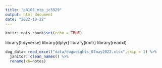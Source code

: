 ```yaml
---
title: "p8105_mtp_jc5929"
output: html_document
date: "2022-10-22"
---
```


```r
knitr::opts_chunk$set(echo = TRUE)
```

library(tidyverse)
library(dplyr)
library(knitr)
library(readxl)

```r
dog_data= read_excel("data/dogweights_07may2022.xlsx",skip = 1) %>%
  janitor::clean_names() %>%
  rename(x6=notes)
  

```